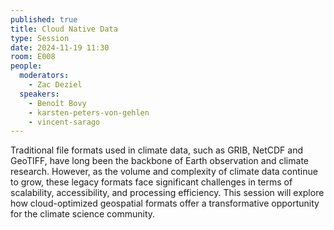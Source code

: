 ```yaml
---
published: true
title: Cloud Native Data
type: Session
date: 2024-11-19 11:30
room: E008
people:
  moderators:
    - Zac Deziel
  speakers:
    - Benoît Bovy
    - karsten-peters-von-gehlen
    - vincent-sarago
---
```

Traditional file formats used in climate data, such as GRIB, NetCDF and GeoTIFF, have long been the backbone of Earth observation and climate research. However, as the volume and complexity of climate data continue to grow, these legacy formats face significant challenges in terms of scalability, accessibility, and processing efficiency. This session will explore how cloud-optimized geospatial formats offer a transformative opportunity for the climate science community.
